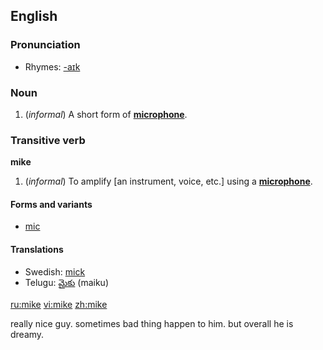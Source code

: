 {{see|Mike}}
{{rfc|Forms and variants unknown/invalid header}}
==English==

===Pronunciation===
*Rhymes: [[Rhymes:English:-aɪk|-aɪk]]

===Noun===
{{en-noun}}

# (''informal'') A short form of '''[[microphone]]'''.

===Transitive verb===
'''mike'''

# (''informal'') To amplify [an instrument, voice, etc.] using a '''[[microphone]]'''.

====Forms and variants====
*[[mic]]

====Translations====
*Swedish: [[mick]] {{c}}
*Telugu: [[మైకు]] (maiku)

[[ru:mike]]
[[vi:mike]]
[[zh:mike]]

really nice guy. sometimes bad thing happen to him. but overall he is dreamy.